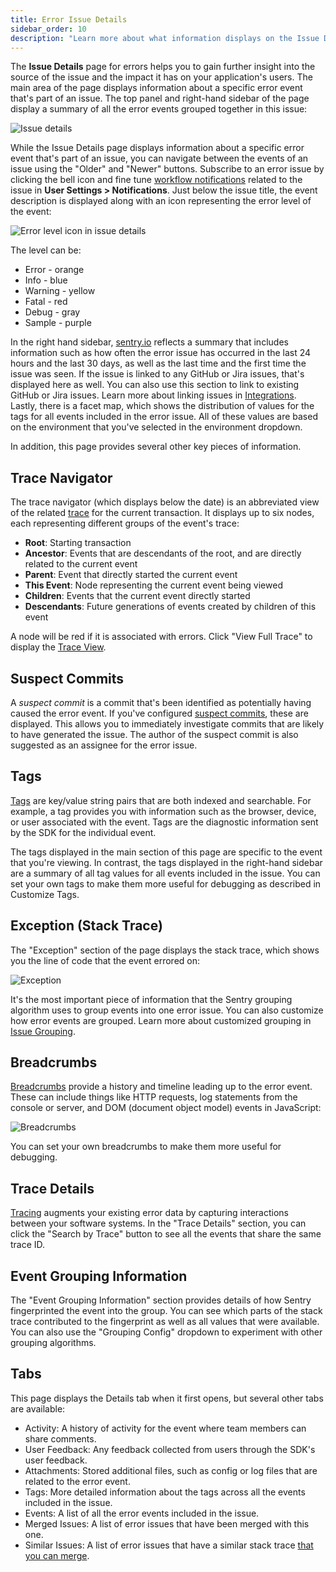 ```yaml
---
title: Error Issue Details
sidebar_order: 10
description: "Learn more about what information displays on the Issue Details page to help you efficiently triage an error issue."
---
```


The **Issue Details** page for errors helps you to gain further insight into the source of the issue and the impact it has on your application's users. The main area of the page displays information about a specific error event that's part of an issue. The top panel and right-hand sidebar of the page display a summary of all the error events grouped together in this issue:

![Issue details](issue-details.png)

While the <SandboxLink scenario="oneIssue" projectSlug="react">Issue Details</SandboxLink> page displays information about a specific error event that's part of an issue, you can navigate between the events of an issue using the "Older" and "Newer" buttons. Subscribe to an error issue by clicking the bell icon and fine tune [workflow notifications](/product/alerts/notifications/#workflow-notifications) related to the issue in **User Settings > Notifications**. Just below the issue title, the event description is displayed along with an icon representing the error level of the event:

![Error level icon in issue details](error-level-icon-2.png)

The level can be:

- Error - orange
- Info - blue
- Warning - yellow
- Fatal - red
- Debug - gray
- Sample - purple

In the right hand sidebar, [sentry.io](https://sentry.io) reflects a summary that includes information such as how often the error <SandboxLink scenario="oneIssue" projectSlug="react">issue</SandboxLink> has occurred in the last 24 hours and the last 30 days, as well as the last time and the first time the issue was seen. If the issue is linked to any GitHub or Jira issues, that's displayed here as well. You can also use this section to link to existing GitHub or Jira issues. Learn more about linking issues in [Integrations](/product/integrations/). Lastly, there is a facet map, which shows the distribution of values for the tags for all events included in the error issue. All of these values are based on the environment that you've selected in the environment dropdown.

In addition, this page provides several other key pieces of information.

## Trace Navigator

The trace navigator (which displays below the date) is an abbreviated view of the related [trace](/product/sentry-basics/tracing/distributed-tracing) for the current transaction. It displays up to six nodes, each representing different groups of the event's trace:

- **Root**: Starting transaction
- **Ancestor**: Events that are descendants of the root, and are directly related to the current event
- **Parent**: Event that directly started the current event
- **This Event**: Node representing the current event being viewed
- **Children**: Events that the current event directly started
- **Descendants**: Future generations of events created by children of this event

A node will be red if it is associated with errors.
Click "View Full Trace" to display the [Trace View](/product/sentry-basics/tracing/trace-view).

## Suspect Commits

A _suspect commit_ is a commit that's been identified as potentially having caused the error event. If you've configured [suspect commits](/product/releases/suspect-commits/), these are displayed. This allows you to immediately investigate commits that are likely to have generated the issue. The author of the suspect commit is also suggested as an assignee for the error issue.

## Tags

[Tags](/product/sentry-basics/search/) are key/value string pairs that are both indexed and searchable. For example, a tag provides you with information such as the browser, device, or user associated with the event. Tags are the diagnostic information sent by the SDK for the individual event.

The tags displayed in the main section of this page are specific to the event that you're viewing. In contrast, the tags displayed in the right-hand sidebar are a summary of all tag values for all events included in the issue. You can set your own tags to make them more useful for debugging as described in <PlatformLink to="/enriching-events/tags/">Customize Tags</PlatformLink>.

## Exception (Stack Trace)

The "Exception" section of the page displays the stack trace, which shows you the line of code that the event errored on:

![Exception](issue-exception.png)

It's the most important piece of information that the Sentry grouping algorithm uses to group events into one error issue. You can also customize how error events are grouped. Learn more about customized grouping in [Issue Grouping](/product/data-management-settings/event-grouping/).

## Breadcrumbs

[Breadcrumbs](/product/issues/issue-details/breadcrumbs/) provide a history and timeline leading up to the error event. These can include things like HTTP requests, log statements from the console or server, and DOM (document object model) events in JavaScript:

![Breadcrumbs](issue-breadcrumbs.png)

You can set your own <PlatformLink to="/enriching-events/breadcrumbs/">breadcrumbs</PlatformLink> to make them more useful for debugging.

## Trace Details

[Tracing](/product/sentry-basics/tracing/distributed-tracing/) augments your existing error data by capturing interactions between your software systems. In the "Trace Details" section, you can click the "Search by Trace" button to see all the events that share the same trace ID.

## Event Grouping Information

The "Event Grouping Information" section provides details of how Sentry fingerprinted the event into the group. You can see which parts of the stack trace contributed to the fingerprint as well as all values that were available. You can also use the "Grouping Config" dropdown to experiment with other grouping algorithms.

## Tabs

This page displays the Details tab when it first opens, but several other tabs are available:

- Activity: A history of activity for the event where team members can share comments.
- User Feedback: Any feedback collected from users through the <PlatformLink to="/enriching-events/user-feedback/">SDK's user feedback</PlatformLink>.
- <PlatformLink to="/enriching-events/attachments/">Attachments</PlatformLink>: Stored additional files, such as config or log files that are related to the error event.
- Tags: More detailed information about the tags across all the events included in the issue.
- Events: A list of all the error events included in the issue.
- Merged Issues: A list of error issues that have been merged with this one.
- Similar Issues: A list of error issues that have a similar stack trace [that you can merge](/product/data-management-settings/event-grouping/merging-issues/).
